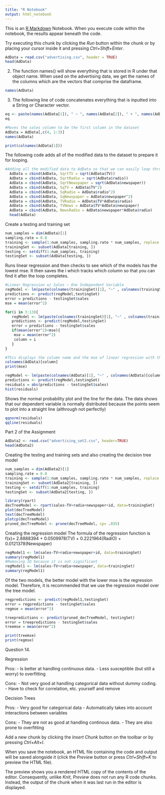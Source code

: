 ```yaml
---
title: "R Notebook"
output: html_notebook
---
```


This is an [R Markdown](http://rmarkdown.rstudio.com) Notebook. When you execute code within the notebook, the results appear beneath the code. 

Try executing this chunk by clicking the *Run* button within the chunk or by placing your cursor inside it and pressing *Ctrl+Shift+Enter*. 

```r
AdData = read.csv("advertising.csv", header = TRUE)
head(AdData)
```

2. The function names() will show everything that is stored in R under that object name. When used on the advertising data, we get the names of the columns which are the vectors that comprise the dataframe. 

```r
names(AdData)
```

3. The following line of code concatenates everything that is inputted into a String or Character vector. 
```r
eq <- paste(names(AdData[1]), " ~ ", names(AdData[2]), " + ", names(AdData[3]))
eq
```

```r
#Moves the sales column to be the first column in the dataset
AdData = AdData[,c(4, 1:3)]
names(AdData)
```
```r
print(colnames(AdData[1]))
```


The following code adds all of the modified data to the dataset to prepare it for looping.

```r
#Adding all the modified data to AdData so that we can easily loop through and run linear regression
  AdData = cbind(AdData, SqrtTV = sqrt(AdData$TV))
  AdData = cbind(AdData, SqrtRadio = sqrt(AdData$radio))
  AdData = cbind(AdData, SqrtNewspaper = sqrt(AdData$newspaper))
  AdData = cbind(AdData, SqTV = AdData$TV^2)
  AdData = cbind(AdData, SqRadio = AdData$radio^2)
  AdData = cbind(AdData, SqNewspaper = AdData$newspaper^2)
  AdData = cbind(AdData, TVRadio = AdData$TV*AdData$radio)
  AdData = cbind(AdData, TVNews = AdData$TV*AdData$newspaper)
  AdData = cbind(AdData, NewsRadio = AdData$newspaper*AdData$radio)
  head(AdData)

```

Create a testing and training set
```r
num_samples = dim(AdData)[1]
sampling.rate = 0.8
training <- sample(1:num_samples, sampling.rate * num_samples, replace = FALSE)
trainingSet <- subset(AdData[training, ])
testing <- setdiff(1:num_samples, training)
testingSet <- subset(AdData[testing, ])
```

Runs linear regression and then checks to see which of the models has the lowest mse. It then saves the i which tracks which column so that you can find it after the loop completes. 

```r
#Linear Regression w/ Sales ~ One Independent Variable
regModel <- lm(paste(colnames(trainingSet)[1], "~" , colnames(trainingSet)[2]), data=trainingSet)
predictions <- predict(regModel,testingSet)
error = predictions - testingSet$sales
mse = mean(error^2)

for(i in 3:13){
   regModel <- lm(paste(colnames(trainingSet)[1], "~" , colnames(trainingSet)[i]), data=trainingSet)
   predictions <- predict(regModel,testingSet)
   error = predictions - testingSet$sales
   if(mean(error^2)<mse){
    mse = mean(error^2)
    column = i
   }
}

#This displays the column name and the mse of linear regression with the lowest error. 
colnames(AdData)[column]
print(mse)


```

```r
regModel <- lm(paste(colnames(AdData)[1], "~" , colnames(AdData)[column]), data=AdData)
predictions <- predict(regModel,testingSet)
residuals = abs(predictions - testingSet$sales)
hist(residuals)

```

Shows the normal probability plot and the line for the data. The data shows that our dependent variable is normally distributed because the points seem to plot into a straight line (althrough not perfectly)
```r
qqnorm(residuals)
qqline(residuals)
```

Part 2 of the Assignment
```r
AdData2 <- read.csv("advertising_set2.csv", header=TRUE)
head(AdData2)
```

Creating the testing and training sets and also creating the decision tree model

```r
num_samples = dim(AdData2)[1]
sampling.rate = 0.8
training <- sample(1:num_samples, sampling.rate * num_samples, replace = FALSE)
trainingSet <- subset(AdData2[training, ])
testing <- setdiff(1:num_samples, training)
testingSet <- subset(AdData2[testing, ])

library(rpart)
decTreeModel <- rpart(sales~TV+radio+newspaper+id, data=trainingSet)
plot(decTreeModel)
text(decTreeModel)
plotcp(decTreeModel)
pruned_decTreeModel <- prune(decTreeModel, cp= .035)


```
Creating the regression model
The formula of the regression function is f(x)= 2.8888394 + 0.0509978(TV) + 0.2221964(RadiO) + 0.0121378(Newspaper)

```r
regModel1 <- lm(sales~TV+radio+newspaper+id, data=trainingSet)
summary(regModel1)
#Removing ID because it is not significant
regModel1 <- lm(sales~TV+radio+newspaper, data=trainingSet)
summary(regModel1)


```
Of the two models, the better model with the lower mse is the regression model. Therefore, it is recommended that we use the regression model over the tree model. 

```r
regpredictions <- predict(regModel1,testingSet)
error = regpredictions - testingSet$sales
regmse = mean(error^2)

treepredictions <- predict(pruned_decTreeModel, testingSet)
error = treepredictions - testingSet$sales
treemse = mean(error^2)

print(treemse)
print(regmse)


```

Question 14. 

Regression

Pros: 
- Is better at handling continuous data.
- Less susceptible (but still a worry) to overfitting

Cons:
- Not very good at handling categorical data without dummy coding. 
- Have to check for correlation, etc. yourself and remove 

Decision Trees

Pros: 
- Very good for categorical data
- Automatically takes into account interactions between variables 

Cons: 
- They are not as good at handling continous data. 
- They are also prone to overfitting 



Add a new chunk by clicking the *Insert Chunk* button on the toolbar or by pressing *Ctrl+Alt+I*.

When you save the notebook, an HTML file containing the code and output will be saved alongside it (click the *Preview* button or press *Ctrl+Shift+K* to preview the HTML file).

The preview shows you a rendered HTML copy of the contents of the editor. Consequently, unlike *Knit*, *Preview* does not run any R code chunks. Instead, the output of the chunk when it was last run in the editor is displayed.
  
